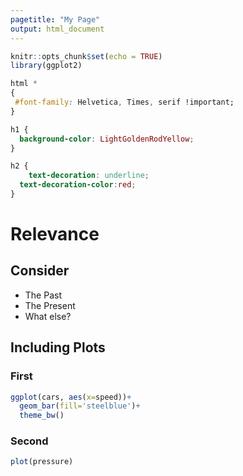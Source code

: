 ```yaml
---
pagetitle: "My Page"
output: html_document
---
```


```r
knitr::opts_chunk$set(echo = TRUE)
library(ggplot2)
```


```css
html *
{
 #font-family: Helvetica, Times, serif !important;
}

h1 {
  background-color: LightGoldenRodYellow;
}

h2 {
    text-decoration: underline;
  text-decoration-color:red;
}

```

# Relevance

## Consider

- The Past
- The Present
- What else?


## Including Plots {.tabset}

### First


```r
ggplot(cars, aes(x=speed))+
  geom_bar(fill='steelblue')+
  theme_bw()
```

### Second

```r
plot(pressure)
```


